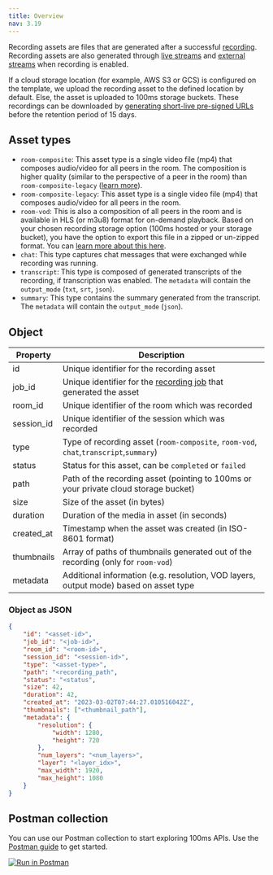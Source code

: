 ```yaml
---
title: Overview
nav: 3.19
---
```


Recording assets are files that are generated after a successful [recording](../recordings/overview). Recording assets are also generated through [live streams](../live-streams/overview) and [external streams](../external-streams/overview) when recording is enabled.

If a cloud storage location (for example, AWS S3 or GCS) is configured on the template, we upload the recording asset to the defined location by default. Else, the asset is uploaded to 100ms storage buckets. These recordings can be downloaded by [generating short-live pre-signed URLs](./get-presigned-url) before the retention period of 15 days.

<EndpointRequest title="https://api.100ms.live/v2/recording-assets" />

## Asset types

* `room-composite`: This asset type is a single video file (mp4) that composes audio/video for all peers in the room. The composition is higher quality (similar to the perspective of a peer in the room) than `room-composite-legacy` ([learn more](/get-started/v2/get-started/features/recordings/overview)).
* `room-composite-legacy`: This asset type is a single video file (mp4) that composes audio/video for all peers in the room.
* `room-vod`: This is also a composition of all peers in the room and is available in HLS (or m3u8) format for on-demand playback. Based on your chosen recording storage option (100ms hosted or your storage bucket), you have the option to export this file in a zipped or un-zipped format. You can [learn more about this here](/get-started/v2/get-started/features/recordings/stream-recording). 
* `chat`: This type captures chat messages that were exchanged while recording was running.
* `transcript`: This type is composed of generated transcripts of the recording, if transcription was enabled. The `metadata` will contain the `output_mode` (`txt`, `srt`, `json`).
* `summary`: This type contains the summary generated from the transcript. The `metadata` will contain the `output_mode` (`json`).

## Object

| Property   | Description                                                                                |
|------------|--------------------------------------------------------------------------------------------|
| id         | Unique identifier for the recording asset                                                  |
| job_id     | Unique identifier for the [recording job](../recordings/overview) that generated the asset |
| room_id    | Unique identifier of the room which was recorded                                           |
| session_id | Unique identifier of the session which was recorded                                        |
| type       | Type of recording asset (`room-composite`, `room-vod`, `chat`,`transcript`,`summary`)      |
| status     | Status for this asset, can be `completed` or `failed`                                      |
| path       | Path of the recording asset (pointing to 100ms or your private cloud storage bucket)       |
| size       | Size of the asset (in bytes)                                                               |
| duration   | Duration of the media in asset (in seconds)                                                |
| created_at | Timestamp when the asset was created (in ISO-8601 format)                                  |
| thumbnails | Array of paths of thumbnails generated out of the recording (only for `room-vod`)          |
| metadata   | Additional information (e.g. resolution, VOD layers, output mode) based on asset type      |

### Object as JSON

```json
{
    "id": "<asset-id>",
    "job_id": "<job-id>",
    "room_id": "<room-id>",
    "session_id": "<session-id>",
    "type": "<asset-type>",
    "path": "<recording_path",
    "status": "<status",
    "size": 42,
    "duration": 42,
    "created_at": "2023-03-02T07:44:27.010516042Z",
    "thumbnails": ["<thumbnail_path"],
    "metadata": {
        "resolution": {
            "width": 1280,
            "height": 720
        },
        "num_layers": "<num_layers>",
        "layer": "<layer_idx>",
        "max_width": 1920,
        "max_height": 1080
    }
}
```

## Postman collection

You can use our Postman collection to start exploring 100ms APIs. Use the [Postman guide](/server-side/v2/introduction/postman-guide) to get started.

[![Run in Postman](https://run.pstmn.io/button.svg)](https://god.gw.postman.com/run-collection/22726679-47dcd974-29d5-4965-a35b-bf9b74a8b25a?action=collection%2Ffork&collection-url=entityId%3D22726679-47dcd974-29d5-4965-a35b-bf9b74a8b25a%26entityType%3Dcollection%26workspaceId%3Dd9145dd6-337b-4761-81d6-21a30b4147a2)
